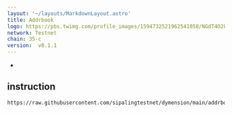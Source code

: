 ```yaml
---
layout: '~/layouts/MarkdownLayout.astro'
title: Addrbook
logo: https://pbs.twimg.com/profile_images/1594732521962541058/NGdT4O2k_400x400.jpg
network: Testnet
chain: 35-c
version:  v0.1.1
---
```

- 

## instruction

```
https://raw.githubusercontent.com/sipalingtestnet/dymension/main/addrbook.json
```
